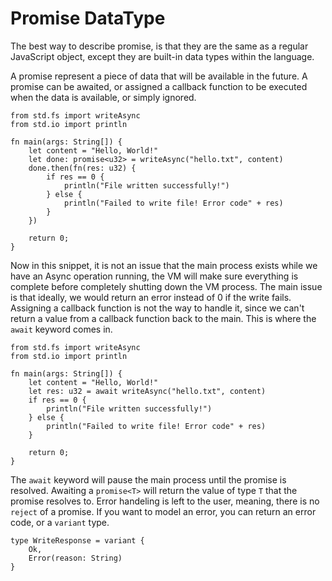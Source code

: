 Promise DataType
===

The best way to describe promise, is that they are the same as a regular JavaScript object, except they are built-in data types within the language.

A promise represent a piece of data that will be available in the future. A promise can be awaited, or assigned a callback function to be executed when the data is available, or simply ignored.

```tc
from std.fs import writeAsync
from std.io import println

fn main(args: String[]) {
    let content = "Hello, World!"
    let done: promise<u32> = writeAsync("hello.txt", content)
    done.then(fn(res: u32) {
        if res == 0 {
            println("File written successfully!")
        } else {
            println("Failed to write file! Error code" + res)
        }
    })

    return 0;
}
```

Now in this snippet, it is not an issue that the main process exists while we have an Async operation running, the VM will make sure everything is complete before completely shutting down the VM process. The main issue is that ideally, we would return an error instead of 0 if the write fails. Assigning a callback function is not the way to handle it, since we can't return a value from a callback function back to the main. This is where the `await` keyword comes in.

```tc
from std.fs import writeAsync
from std.io import println

fn main(args: String[]) {
    let content = "Hello, World!"
    let res: u32 = await writeAsync("hello.txt", content)
    if res == 0 {
        println("File written successfully!")
    } else {
        println("Failed to write file! Error code" + res)
    }

    return 0;
}
```

The `await` keyword will pause the main process until the promise is resolved. Awaiting a `promise<T>` will return the value of type `T` that the promise resolves to. Error handeling is left to the user, meaning, there is no `reject` of a promise. If you want to model an error, you can return an error code, or a `variant` type.

```tc
type WriteResponse = variant {
    Ok,
    Error(reason: String)
}
```